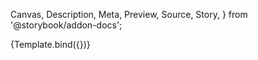 <!-- @prettier -->

  Canvas,
  Description,
  Meta,
  Preview,
  Source,
  Story,
} from '@storybook/addon-docs';


<Meta
  argTypes={argTypes}
  component={AppBarNavigation}
  title="Organisms/AppBarNavigation"
/>

<Description of={AppBarNavigation} />

<Canvas>
  <Story
    args={{
      AppBarProps: { position: 'static' },
      navigationItems: [
        { isActive: true, LinkProps: { to: '#' }, title: 'Home' },
        { isActive: false, LinkProps: { to: '#' }, title: 'Other Page' },
      ],
      RenderLogoProps: {
        alt: 'ACT',
        LinkProps: { to: 'https://act-et.org' },
        src: 'https://i.imgur.com/P0gtzO0.png',
      },
    }}
    name="Default Navigation"
  >
    {Template.bind({})}
  </Story>
</Canvas>
